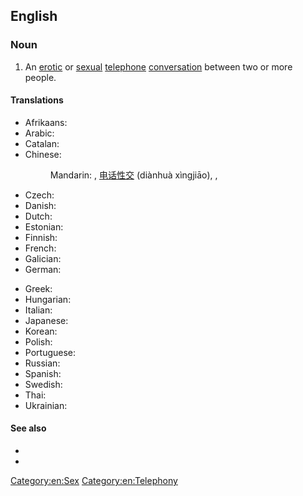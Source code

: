 {{also|phonesex|phone-sex}}

==English==
{{wikipedia}}

===Noun===
{{en-noun|-}}

# An [[erotic]] or [[sexual]] [[telephone]] [[conversation]] between two or more people.

====Translations====
{{trans-top|An erotic or sexual telephone conversation between two or more people}}
* Afrikaans: {{t|af|telefoonseks}}
* Arabic: {{t|ar|جنس عبر الهاتف|m}}
* Catalan: {{t|ca|sexe telefònic|m}}
* Chinese:
*: Mandarin: {{t|cmn|電話性交}}, [[电话性交]] (diànhuà xìngjiāo), {{t|cmn|電話性愛}}, {{t|cmn|电话性爱|tr=diànhuà xìng'ài}}
* Czech: {{t|cs|sex po telefonu}}
* Danish: {{t|da|telefonsex}}
* Dutch: {{t+|nl|telefoonseks}}
* Estonian: {{t|et|telefoniseks}}
* Finnish: {{t|fi|puhelinseksi}}
* French: {{t+|fr|téléphone rose|m}}
* Galician: {{t|gl|sexo telefónico|m}}
* German: {{t+|de|Telefonsex}}
{{trans-mid}}
* Greek: {{t|el|τηλεφωνικό σεξ}}
* Hungarian: {{t|hu|telefonszex}}
* Italian: {{t|it|sesso telefonico|m}}
* Japanese: {{t|ja|サイバーセックス|tr=saibā-sekkusu}}
* Korean: {{t|ko|폰섹스|tr=pon-sekseu}}
* Polish: {{t|pl|seks przez telefon|m}}
* Portuguese: {{t|pt|sexo por telefone|m}}
* Russian: {{t|ru|секс по телефо́ну|m}}
* Spanish: {{t|es|sexo telefónico|m}}
* Swedish: {{t+|sv|telefonsex}}
* Thai: {{t|th|เซ็กส์โฟน|tr=sék fohn}}
* Ukrainian: {{t|uk|секс по телефо́ну|m}}
{{trans-bottom}}

====See also====
* {{l|en|cybersex}}
* {{l|en|dirty talk}}

[[Category:en:Sex]]
[[Category:en:Telephony]]